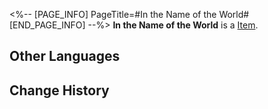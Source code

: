 <%-- [PAGE_INFO]
PageTitle=#In the Name of the World#
[END_PAGE_INFO] --%>
{{Item Infobox
|id          = 23004
|image       = Item In the Name of the World.png
|type        = 
|invCategory = Light Cone
|rarity      = 5
|effect      = Light Cone for the Path of {{Color|h|Nihility}}. The Light Cone ability is only effective for characters of this Path.
|description = ''"Welt...?"<br />"It's a... great name, right?"<br />"Then..."<br />"From now on, you are Welt."<br />"This Herrscher core... and the mission to protect the world..."<br />"I'll leave them to you, Welt."''
}}
'''In the Name of the World''' is a [[Item]].

==Other Languages==
{{Other Languages
|en   = In the Name of the World
|zhs  = 以世界之名
|zht  = 以世界之名
|ja   = {{Rubi|世界|せかい}}の{{Rubi|名|な}}を{{Rubi|以|もっ}}て
|ko   = 세계의 이름으로
|es   = En nombre del mundo
|fr   = Au nom du monde
|ru   = Во имя мира
|th   = In the Name of the World
|vi   = Nhân Danh Thế Giới
|de   = Im Namen der Welt
|id   = In the Name of the World
|pt   = Em Nome do Mundo
}}

==Change History==
{{Change History|2.0}}